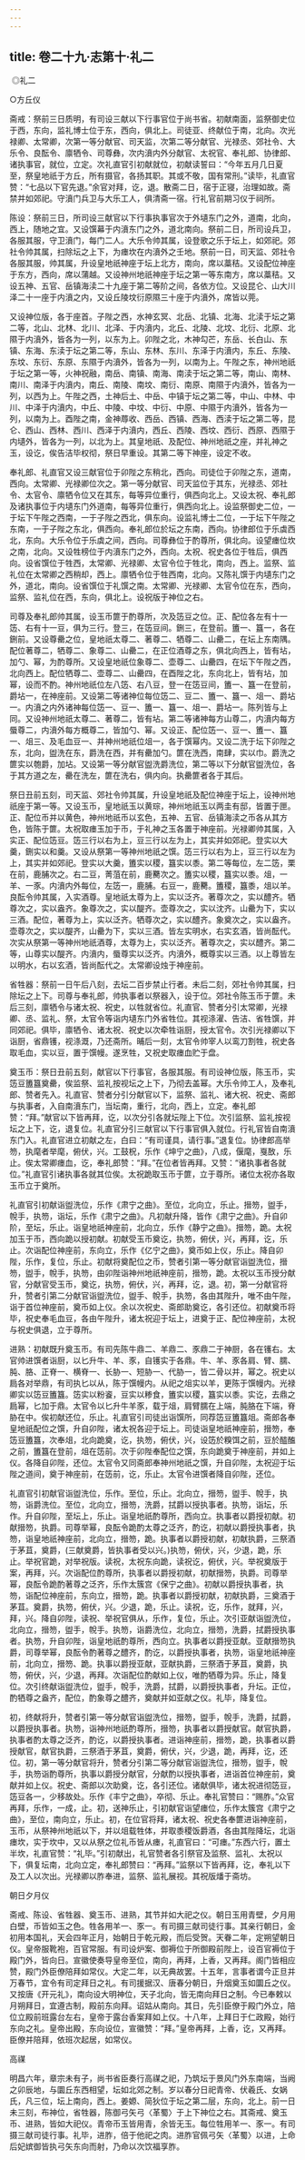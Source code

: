 ```yaml
---
---
---
```

title: 卷二十九·志第十·礼二
---

 ◎礼二

○方丘仪

斋戒：祭前三日质明，有司设三献以下行事官位于尚书省。初献南面，监祭御史位于西，东向，监礼博士位于东，西向，俱北上。司徒亚、终献位于南，北向。次光禄卿、太常卿，次第一等分献官、司天监，次第二等分献官、光禄丞、郊社令、大乐令、良酝令、廪牺令、司尊彝，次内濆内外分献官、太祝官、奉礼郎、协律郎、诸执事官，就位，立定。次礼直官引初献就位，初献读誓曰：“今年五月几日夏至，祭皇地祇于方丘，所有摄官，各扬其职。其或不敬，国有常刑。”读毕，礼直官赞：“七品以下官先退。”余官对拜，讫，退。散斋二日，宿于正寝，治理如故。斋禁并如郊祀。守濆门兵卫与大乐工人，俱清斋一宿。行礼官前期习仪于祠所。

陈设：祭前三日，所司设三献官以下行事执事官次于外壝东门之外，道南，北向，西上，随地之宜。又设馔幕于内濆东门之外，道北南向。祭前二日，所司设兵卫，各服其服，守卫濆门，每门二人。大乐令帅其属，设登歌之乐于坛上，如郊祀。郊社令帅其属，扫除坛之上下，为瘗坎在内濆外之壬地。祭前一日，司天监、郊社令各服其服，帅其属，升设皇地祇神座于坛上北方，南向，席以藁秸。又设配位神座于东方，西向，席以蒲越。又设神州地祇神座于坛之第一等东南方，席以藁秸。又设五神、五官、岳镇海渎二十九座于第二等阶之间，各依方位。又设昆仑、山大川泽二十一座于内濆之内，又设丘陵坟衍原隰三十座于内濆外，席皆以莞。

又设神位版，各于座首。子陛之西，水神玄冥、北岳、北镇、北海、北渎于坛之第二等，北山、北林、北川、北泽、于内濆内，北丘、北陵、北坟、北衍、北原、北隰于内濆外，皆各为一列，以东为上。卯陛之北，木神勾芒，东岳、长白山、东镇、东海、东渎于坛之第二等，东山、东林、东川、东泽于内濆内，东丘、东陵、东坟、东衍、东原、东隰于内濆外，皆各为一列，以南为上。午陛之东，神州地祇于坛之第一等，火神祝融，南岳、南镇、南海、南渎于坛之第二等，南山、南林、南川、南泽于内濆内，南丘、南陵、南坟、南衍、南原、南隰于内濆外，皆各为一列，以西为上。午陛之西，土神后土、中岳、中镇于坛之第二等，中山、中林、中川、中泽于内濆内，中丘、中陵、中坟、中衍、中原、中隰于内濆外，皆各为一列，以南为上。酉陛之南，金神蓐收、西岳、西镇、西海、西渎于坛之第二等，昆仑、西山、西林、西川、西泽于内濆内，西丘、西陵、西坟、西衍、西原、西隰于内壝外，皆各为一列，以北为上。其皇地祇、及配位、神州地祇之座，并礼神之玉，设讫，俟告洁毕权彻，祭日早重设。其第二等下神座，设定不收。

奉礼郎、礼直官又设三献官位于卯陛之东稍北，西向。司徒位于卯陛之东，道南，西向。太常卿、光禄卿位次之。第一等分献官、司天监位于其东，光禄丞、郊社令、太官令、廪牺令位又在其东，每等异位重行，俱西向北上。又设太祝、奉礼郎及诸执事位于内壝东门外道南，每等异位重行，俱西向北上。设监祭御史二位，一于坛下午陛之西南，一于子陛之西北，俱东向。设监礼博士二位，一于坛下午陛之东南，一于子陛之东北，俱西向。奉礼郎位於坛之东南，西向。协律郎位于乐虡西北，东向。大乐令位于乐虡之间，西向。司尊彝位于酌尊所，俱北向。设望瘗位坎之南，北向。又设牲榜位于内濆东门之外，西向。太祝、祝史各位于牲后，俱西向。设省馔位于牲西，太常卿、光禄卿、太官令位于牲北，南向，西上。监祭、监礼位在太常卿之西稍却，西上。廪牺令位于牲西南，北向。又陈礼馔于内壝东门之外，道北，南向。设省馔位于礼馔之南。太常卿、光禄卿、太官令位在东，西向，监祭、监礼位在西，东向，俱北上。设祝版于神位之右。

司尊及奉礼郎帅其属，设玉币篚于酌尊所，次及笾豆之位。正、配位各左有十一笾、右有十一豆，俱为三行。登三，在笾豆间。鉶三，在登前。簠一、簋一，各在鉶前。又设尊罍之位，皇地祇太尊二、著尊二、牺尊二、山罍二，在坛上东南隅。配位著尊二，牺尊二、象尊二、山罍二，在正位酒尊之东，俱北向西上，皆有坫，加勺、幂，为酌尊所。又设皇地祇位象尊二、壶尊二、山罍四，在坛下午陛之西，北向西上。配位牺尊二、壶尊二、山罍四，在酉陛之北，东向北上，皆有坫，加幂，设而不酌。神州地祇位左八笾、右八豆，登一在笾豆间，簠一、簋一在登前，爵坫一，在神座前。又设第二等诸神位每位笾二、豆二、簠一、簋一、俎一、爵坫一。内濆之内外诸神每位笾一、豆一、簠一、簋一、俎一、爵坫一。陈列皆与上同。又设神州地祇太尊二、著尊二，皆有坫。第二等诸神每方山尊二，内濆内每方蜃尊二，内濆外每方概尊二，皆加勺、幂。又设正、配位笾一、豆一、簠一、簋一、俎三、及毛血豆一、并神州地祇位俎一，各于馔幂内。又设二洗于坛下卯陛之东，北向，盥洗在东，爵洗在西，并有罍加勺。篚在洗西，南肆，实以巾。爵洗之篚实以匏爵，加坫。又设第一等分献官盥洗爵洗位，第二等以下分献官盥洗位，各于其方道之左，罍在洗左，篚在洗右，俱内向。执罍篚者各于其后。

祭日丑前五刻，司天监、郊社令帅其属，升设皇地祇及配位神座于坛上，设神州地祇座于第一等。又设玉币，皇地祇玉以黄琮，神州地祇玉以两圭有邸，皆置于匣。正、配位币并以黄色，神州地祇币以玄色，五神、五官、岳镇海渎之币各从其方色，皆陈于篚。太祝取瘗玉加于币，于礼神之玉各置于神座前。光禄卿帅其属，入实正、配位笾豆。笾三行以右为上，豆三行以左为上，其实并如郊祀。登实以大羹，鉶实以和羹。又设从祭第一等神州地祇之馔。笾三行以右为上，豆三行以左为上，其实并如郊祀。登实以大羹，簠实以稷，簋实以黍。第二等每位，左二笾，栗在前，鹿脯次之。右二豆，菁菹在前，鹿臡次之。簠实以稷，簋实以黍。俎，一羊、一豕。内濆内外每位，左笾一，鹿脯。右豆一，鹿臡。簠稷，簋黍，俎以羊。良酝令帅其属，入实酒尊。皇地祇太尊为上，实以泛齐。著尊次之，实以醴齐。牺尊次之，实以盎齐。象尊次之，实以醍齐。壶尊次之，实以沈齐。山罍为下，实以三酒。配位，著尊为上，实以泛齐。牺尊次之，实以醴齐。象奠次之，实以盎齐。壶尊次之，实以醍齐，山罍为下，实以三酒。皆左实明水，右实玄酒，皆尚酝代。次实从祭第一等神州地祇酒尊，太尊为上，实以泛齐。著尊次之，实以醴齐。第二等，山尊实以醍齐。内濆内，蜃尊实以泛齐。内濆外，概尊实以三酒。以上尊皆左以明水，右以玄酒，皆尚酝代之。太常卿设烛于神座前。

省牲器：祭前一日午后八刻，去坛二百步禁止行者。未后二刻，郊社令帅其属，扫除坛之上下。司尊与奉礼郎，帅执事者以祭器入，设于位。郊社令陈玉币于篚。未后三刻，廪牺令与诸太祝、祝史，以牲就省位。礼直官、赞者分引太常卿，光禄卿、丞、监礼、祭，太官令等诣内壝东门外省牲位。其视涤濯、告洁、省牲馔，并同郊祀。俱毕，廪牺令、诸太祝、祝史以次牵牲诣厨，授太官令。次引光禄卿以下诣厨，省鼎镬，视涤溉，乃还斋所。晡后一刻，太官令帅宰人以鸾刀割牲，祝史各取毛血，实以豆，置于馔幔。遂烹牲，又祝史取瘗血贮于盘。

奠玉币：祭日丑前五刻，献官以下行事官，各服其服。有司设神位版，陈玉币，实笾豆簠簋奠罍，俟监祭、监礼按视坛之上下，乃彻去盖幂。大乐令帅工人，及奉礼郎、赞者先入。礼直官、赞者分引分献官以下，监祭、监礼、诸大祝、祝史、斋郎与执事者，入自南濆东门，当坛南，重行，北向，西上，立定。奉礼郎赞：“拜。”献官以下皆再拜，讫，以次分引各就坛陛上下位。次引监祭、监礼按视坛之上下，讫，退复位。礼直官分引三献官以下行事官俱入就位。行礼官皆自南濆东门入。礼直官进立初献之左，白曰：“有司谨具，请行事。”退复位。协律郎高举笏，执麾者举麾，俯伏，兴。工鼓柷，乐作《坤宁之曲》，八成，偃麾，戛敔，乐止。俟太常卿瘗血，讫，奉礼郎赞：“拜。”在位者皆再拜。又赞：“诸执事者各就位。”礼直官引诸执事各就其位俟。太祝跪取玉币于篚，立于尊所。诸位太祝亦各取玉币立于奠所。

礼直官引初献诣盥洗位，乐作《肃宁之曲》。至位，北向立，乐止。搢笏，盥手，帨手，执笏，诣坛，乐作《肃宁之曲》。凡初献升降，皆作《肃宁之曲》。升自卯阶，至坛，乐止。诣皇地祇神座前，北向立，乐作《静宁之曲》。搢笏，跪。太祝加玉于币，西向跪以授初献。初献受玉币奠讫，执笏，俯伏，兴，再拜，讫，乐止。次诣配位神座前，东向立，乐作《亿宁之曲》，奠币如上仪，乐止。降自卯陛，乐作，复位，乐止。初献将奠配位之币，赞者引第一等分献官诣盥洗位，搢笏，盥手，帨手，执笏，由卯陛诣神州地祇神座前，搢笏，跪。太祝以玉币授分献官，分献官受玉币，奠讫，执笏，俯伏，兴，再拜，讫，退。初，第一分献官将升，赞者引第二分献官诣盥洗位，盥手、帨手，执笏，各由其陛升，唯不由午陛，诣于首位神座前，奠币如上仪。余以次祝史、斋郎助奠讫，各引还位。初献奠币将毕，祝史奉毛血豆，各由午陛升，诸太祝迎于坛上，进奠于正、配位神座前，太祝与祝史俱退，立于尊所。

进熟：初献既升奠玉币。有司先陈牛鼎二、羊鼎二、豕鼎二于神厨，各在镬右。太官帅进馔者诣厨，以匕升牛、羊、豕，自镬实于各鼎。牛、羊、豕各肩、臂、臑、肫、胳、正脊一、横脊一、长胁一、短胁一、代胁一，皆二骨以并，幂之。祝史以扃各对举鼎，有司执匕以从，陈于馔幔内。从祀之俎实以羊，更陈于馔幔内。光禄卿实以笾豆簠簋。笾实以粉餈，豆实以糁食，簠实以稷，簋实以黍。实讫，去鼎之扃幂，匕加于鼎。太官令以匕升牛羊豕，载于俎，肩臂臑在上端，肫胳在下端，脊胁在中。俟初献还位，乐止。礼直官引司徒出诣馔所，同荐笾豆簠簋俎。斋郎各奉皇地祇配位之馔，升自卯陛，诸太祝各迎于坛上。司徒诣皇地祇神座前，搢笏，奉笾豆簠簋，次奉俎，北向跪奠，讫，执笏，俯伏，兴，设笾於糗饵之前，豆於醓醢之前，簠簋在登前，俎在笾前。次于卯陛奉配位之馔，东向跪奠于神座前，并如上仪。各降自卯陛，还位。太官令又同斋郎奉神州地祇之馔，升自卯陛，太祝迎于坛陛之道间，奠于神座前，在笾前，讫，乐止。太官令进馔者降自卯陛，还位。

礼直官引初献官诣盥洗位，乐作。至位，乐止。北向立，搢笏，盥手、帨手，执笏，诣爵洗位。至位，北向立，搢笏，洗爵，拭爵以授执事者。执笏，诣坛，乐作。升自卯陛，至坛上，乐止。诣皇地祇酌尊所，西向立。执事者以爵授初献。初献搢笏，执爵。司尊举幂，良酝令跪酌太尊之泛齐，酌讫，初献以爵授执事者，执笏，诣皇地祇神座前，北向立，搢笏，跪。执事者以爵授初献，初献执爵，三祭酒于茅苴，奠爵，(三献奠爵，皆执事者受以兴。)执笏，俯伏，兴，少退，跪，乐止。举祝官跪，对举祝版。读祝，太祝东向跪，读祝讫，俯伏，兴。举祝奠版于案，再拜，兴。次诣配位酌尊所，执事者以爵授初献，初献搢笏，执爵。司尊举幂，良酝令跪酌著尊之泛齐，乐作太簇宫《保宁之曲》。初献以爵授执事者，执笏，诣配位神座前，东向立，搢笏，跪。执事者以爵授初献，初献执爵，三奠酒于茅苴。奠爵，执笏，俯伏，兴。少退，跪，乐止。读祝，讫，乐作，就拜，兴，拜，兴。降自卯陛，读祝、举祝官俱从，乐作，复位，乐止。次引亚献诣盥洗位，北向立，搢笏，盥手，帨手。执笏，诣爵洗位，北向立，搢笏，洗爵，拭爵授执事者。执笏，升自卯陛，诣皇地祇酌尊所，西向立。执事者以爵授亚献。亚献搢笏执爵，司尊举幂，良酝令酌著尊之醴齐，酌讫，以爵授执事者，执笏，诣皇地祇神座前，北向立，搢笏、跪。执事以爵授亚献，亚献执爵，三祭酒于茅苴，奠爵，执笏，俯伏，兴，少退，再拜。次诣配位酌献如上仪，唯酌牺尊为异。乐止，降复位。次引终献诣盥洗位，盥手，帨手，洗爵，拭爵，以爵授执事者，升坛。正位，酌牺尊之盎齐，配位，酌象尊之醴齐，奠献并如亚献之仪。礼毕，降复位。

初，终献将升，赞者引第一等分献官诣盥洗位，搢笏，盥手，帨手，洗爵，拭爵，以爵授执事者。执笏，诣神州地祇酌尊所，搢笏，执事者以爵授献官。献官执爵，执事者酌太尊之泛齐，酌讫，以爵授执事者。进诣神座前，搢笏，跪，执事者以爵授献官，献官执爵，三祭酒于茅苴，奠爵，俯伏，兴，少退，跪，再拜，讫，还位。初，第一等分献官将升，赞者分引第二等分献官诣盥洗位，搢笏，盥手，帨手，执笏诣酌尊所，执事以爵授分献官，分献酌以授执事者，进诣首位神座前，奠献并如上仪。祝史、斋郎以次助奠，讫，各引还位。诸献俱毕，诸太祝进彻笾豆，笾豆各一，少移故处。乐作《丰宁之曲》，卒彻、乐止。奉礼官赞曰：“赐胙。”众官再拜，乐作，一成，止。初，送神乐止，引初献官诣望瘗位，乐作太簇宫《肃宁之曲》，至位，南向立，乐止。初，在位官将拜，诸太祝、祝史各奉篚进诣神座前，玉币，从祭神州地祇以下，并以俎载牲体，并取黍稷饭爵酒，各由其陛降坛，北诣瘗坎，实于坎中，又以从祭之位礼币皆从瘗，礼直官曰：“可瘗。”东西六行，置土半坎，礼直官赞：“礼毕。”引初献出，礼官赞者各引祭官及监祭、监礼、太祝以下，俱复坛南，北向立定，奉礼郎赞曰：“再拜。”监祭以下皆再拜，讫，奉礼以下及工人以次出。光禄卿以胙奉进，监祭、监礼展视。其祝版燔于斋坊。

朝日夕月仪

斋戒、陈设、省牲器、奠玉币、进熟，其节并如大祀之仪。朝日玉用青壁，夕月用白壁，币皆如玉之色。牲各用羊一、豕一。有司摄三献司徒行事。其亲行朝日，金初用本国礼，天会四年正月，始朝日于乾元殿，而后受贺。天眷二年，定朔望朝日仪。皇帝服靴袍，百官常服。有司设炉案、御褥位于所御殿前陛上，设百官褥位于殿门外，皆向日。宣徽使奏导皇帝至位，南向，再拜，上香，又再拜。阁门皆相应赞，殿门外臣僚陪拜如常仪。大定二年，以无典故罢。十五年，言事者谓今正旦并万春节，宜令有司定拜日之礼。有司援据汉、唐春分朝日，升烟奠玉如圜丘之仪。又按唐《开元礼》，南向设大明神位，天子北向，皆无南向拜日之制。今已奉敕以月朔拜日，宜遵古制，殿前东向拜。诏姑从南向。其日，先引臣僚于殿门外立，陪位立殿前班露台左右，皇帝于露台香案拜如上仪。十八年，上拜日于仁政殿，始行东向之礼。皇帝出殿，东向设位，宣徽赞：“拜。”皇帝再拜，上香，讫，又再拜。臣僚并陪拜，依班次起居，如常仪。

高禖

明昌六年，章宗未有子，尚书省臣奏行高禖之祀，乃筑坛于景风门外东南端，当阙之卯辰地，与圜丘东西相望，坛如北郊之制。岁以春分日祀青帝、伏羲氏、女娲氏，凡三位，坛上南向，西上。姜嫄、简狄位于坛之第二层，东向，北上。前一日未三刻，布神位，省牲器，陈御弓矢弓〈革蜀〉于上下神位之右。其斋戒、奠玉币、进熟，皆如大祀仪。青帝币玉皆用青，余皆无玉。每位牲用羊一、豕一。有司摄三献司徒行事。礼毕，进胙，倍于他祀之肉。进胙官佩弓矢〈革蜀〉以进，上命后妃嫔御皆执弓矢东向而射，乃命以次饮福享胙。

